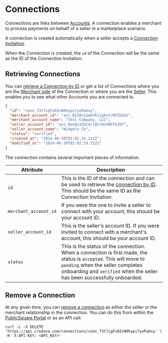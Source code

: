 # Connections

Connections are links between [Accounts](/concepts/accounts). A connection enables a merchant to process payments on behalf of a seller in a marketplace scenario.

A connection is created automatically when a seller accepts a [Connection Invitation](/api/accounts/create-connection-invitation).

When the Connection is created, the `id` of the Connection will be the same as the ID of the Connection Invitation.

## Retrieving Connections

You can [retrieve a Connection by ID](/api/accounts/get-connection-by-id) or get a list of Connections where you are the [Merchant side](/api/accounts/get-all-merchant-connections) of the Connection or where you are the [Seller](/api/accounts/get-all-seller-connections).
This enables you to see what other Accounts you are connected to.

```json showLineNumbers
{
  "id": "conn_73t7igFxDZvN9hypi7yoPwbxy",
  "merchant_account_id": "acc_B518niGwGYKzig6vtrRVZGGGV",
  "merchant_account_name": "Test Company, LLC",
  "seller_account_id": "acc_8ooQs32UCdriBvrHnVWbTmJbY",
  "seller_account_name": "Widgets Co",
  "status": "verified",
  "created_at": "2024-06-30T01:02:29.212Z",
  "modified_at": "2024-06-30T01:02:29.212Z"
}
```

The connection contains several important pieces of information.

| Attribute             | Description                                                                                                                                                                                                                       |
|-----------------------|-----------------------------------------------------------------------------------------------------------------------------------------------------------------------------------------------------------------------------------|
| `id`                  | This is the ID of the connection and can be used to retrieve the [connection by ID](/api/accounts/get-connection-by-id). This should be the same ID as the Connection Invitation.                                                 |
| `merchant_account_id` | If you were the one to invite a seller to connect with your account, this should be your account ID.                                                                                                                              |
| `seller_account_id`   | This is the seller's account ID. If you were invited to connect with a merchant's account, this should be your account ID.                                                                                                        |
| `status`              | This is the status of the connection. When a connection is first made, the status is `accepted`. This will move to `pending` when the seller completes onboarding and `verified` when the seller has been successfully onboarded. |

## Remove a Connection

At any given time, you can [remove a connection](/api/accounts/delete-connection) as either the seller or the merchant relationship in the connection. You can do this from within the [PublicSquare Portal](https://portal.publicsquare.com/connections) or as an API call:

```shell showLineNumbers
curl -L -X DELETE 'https://api.credova.com/connections/conn_73t7igFxDZvN9hypi7yoPwbxy' \
-H 'X-API-KEY: <API_KEY>'
```
